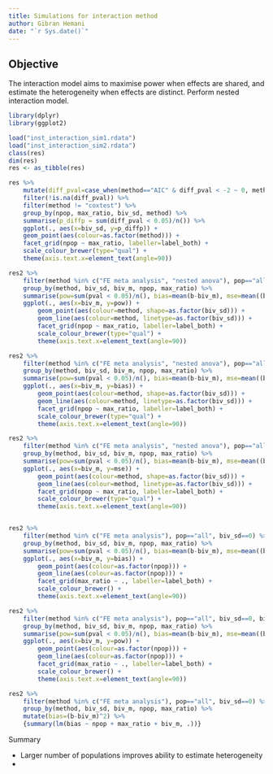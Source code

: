 ```yaml
---
title: Simulations for interaction method
author: Gibran Hemani
date: "`r Sys.date()`"
---
```



## Objective

The interaction model aims to maximise power when effects are shared, and estimate the heterogeneity when effects are distinct. Perform nested interaction model.

```r
library(dplyr)
library(ggplot2)

load("inst_interaction_sim1.rdata")
load("inst_interaction_sim2.rdata")
class(res)
dim(res)
res <- as_tibble(res)

res %>%
    mutate(diff_pval=case_when(method=="AIC" & diff_pval < -2 ~ 0, method=="AIC" & diff_pval >= -2 ~ 1, TRUE ~ diff_pval)) %>%
    filter(!is.na(diff_pval)) %>%
    filter(method != "coxtest") %>%
    group_by(npop, max_ratio, biv_sd, method) %>%
    summarise(p_diffp = sum(diff_pval < 0.05)/n()) %>%
    ggplot(., aes(x=biv_sd, y=p_diffp)) +
    geom_point(aes(colour=as.factor(method))) +
    facet_grid(npop ~ max_ratio, labeller=label_both) +
    scale_colour_brewer(type="qual") +
    theme(axis.text.x=element_text(angle=90))
```


```r
res2 %>%
    filter(method %in% c("FE meta analysis", "nested anova"), pop=="all") %>%
    group_by(method, biv_sd, biv_m, npop, max_ratio) %>%
    summarise(pow=sum(pval < 0.05)/n(), bias=mean(b-biv_m), mse=mean((b-biv_m)^2)) %>%
    ggplot(., aes(x=biv_m, y=pow)) +
        geom_point(aes(colour=method, shape=as.factor(biv_sd))) +
        geom_line(aes(colour=method, linetype=as.factor(biv_sd))) +
        facet_grid(npop ~ max_ratio, labeller=label_both) +
        scale_colour_brewer(type="qual") +
        theme(axis.text.x=element_text(angle=90))

res2 %>%
    filter(method %in% c("FE meta analysis", "nested anova"), pop=="all") %>%
    group_by(method, biv_sd, biv_m, npop, max_ratio) %>%
    summarise(pow=sum(pval < 0.05)/n(), bias=mean(b-biv_m), mse=mean((b-biv_m)^2)) %>%
    ggplot(., aes(x=biv_m, y=bias)) +
        geom_point(aes(colour=method, shape=as.factor(biv_sd))) +
        geom_line(aes(colour=method, linetype=as.factor(biv_sd))) +
        facet_grid(npop ~ max_ratio, labeller=label_both) +
        scale_colour_brewer(type="qual") +
        theme(axis.text.x=element_text(angle=90))

res2 %>%
    filter(method %in% c("FE meta analysis", "nested anova"), pop=="all") %>%
    group_by(method, biv_sd, biv_m, npop, max_ratio) %>%
    summarise(pow=sum(pval < 0.05)/n(), bias=mean(b-biv_m), mse=mean((b-biv_m)^2)) %>%
    ggplot(., aes(x=biv_m, y=mse)) +
        geom_point(aes(colour=method, shape=as.factor(biv_sd))) +
        geom_line(aes(colour=method, linetype=as.factor(biv_sd))) +
        facet_grid(npop ~ max_ratio, labeller=label_both) +
        scale_colour_brewer(type="qual") +
        theme(axis.text.x=element_text(angle=90))


res2 %>%
    filter(method %in% c("FE meta analysis"), pop=="all", biv_sd==0) %>%
    group_by(method, biv_sd, biv_m, npop, max_ratio) %>%
    summarise(pow=sum(pval < 0.05)/n(), bias=mean(b-biv_m), mse=mean((b-biv_m)^2)) %>%
    ggplot(., aes(x=biv_m, y=bias)) +
        geom_point(aes(colour=as.factor(npop))) +
        geom_line(aes(colour=as.factor(npop))) +
        facet_grid(max_ratio ~ ., labeller=label_both) +
        scale_colour_brewer() +
        theme(axis.text.x=element_text(angle=90))

```

```r
res2 %>%
    filter(method %in% c("FE meta analysis"), pop=="all", biv_sd==0, biv_m==0) %>%
    group_by(method, biv_sd, biv_m, npop, max_ratio) %>%
    summarise(pow=sum(pval < 0.05)/n(), bias=mean(b-biv_m), mse=mean((b-biv_m)^2)) %>%
    ggplot(., aes(x=biv_m, y=pow)) +
        geom_point(aes(colour=as.factor(npop))) +
        geom_line(aes(colour=as.factor(npop))) +
        facet_grid(max_ratio ~ ., labeller=label_both) +
        scale_colour_brewer() +
        theme(axis.text.x=element_text(angle=90))
```



```r
res2 %>%
    filter(method %in% c("FE meta analysis"), pop=="all", biv_sd==0) %>%
    group_by(method, biv_sd, biv_m, npop, max_ratio) %>%
    mutate(bias=(b-biv_m)^2) %>%
    {summary(lm(bias ~ npop + max_ratio + biv_m, .))}

```

Summary

- Larger number of populations improves ability to estimate heterogeneity
- 
